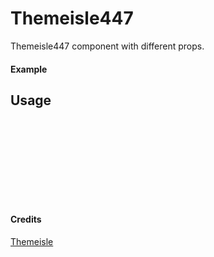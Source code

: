
<Meta of={Themeisle447} title="Themeisle/Themeisle447" />

# Themeisle447

Themeisle447 component with different props.

#### Example

<Canvas of={Themeisle447.Primary} />

## Usage

```ts
import { Themeisle447 } from "yadl-ui";

const Example = () => {
  return (
      <Themeisle447 />
  );
};

export default Example;
```

#### Credits
[Themeisle](https://themeisle.com/illustrations/)
